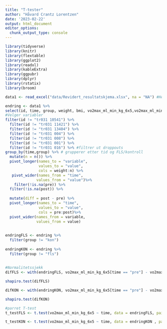 ```yaml
---
title: "T-tester"
author: "Håvard Crantz Lorentzen"
date: '2023-02-22'
output: html_document
editor_options: 
  chunk_output_type: console
---
```


```r

library(tidyverse)
library(knitr)
library(flextable)
library(ggplot2)
library(readxl)
library(kableExtra)
library(ggpubr)
library(dplyr)
library(rstatix)
library(broom)

data1 <- read_excel("data/Revidert_resultatskjema.xlsx", na = "NA") #Henter data

endring <- data1 %>%
select(id, time, group, weight, bmi, vo2max_ml_min_kg_6x5,vo2max_ml_min_6x5, lean_mass,`o2_puls (ml)`,hf_max, rer_max_30sek, bfmax_30sek, `Ve_L/min_max_30sek`,time_to_exhaustion, borg_end,lac, `arbec_%_maksHF`,`arbec_%_o2max`,arbec_mean_o2,arbec_vo2_ml_min, arbec_RER, arbec_HF, one_rm_newton,one_rm_watt,pmax_left,pmax_right,fmax_left,fmax_right) %>%
#Velger variabler
filter(id != "tr031 10541") %>%
  filter(id != "tr031 11421") %>%
  filter(id != "tr031 13404") %>%
  filter(id != "tr031 004") %>%
  filter(id != "tr031 008") %>%
  filter(id != "tr031 001") %>%
  filter(id != "tr031 016") %>% #filtrer ut droppouts
group_by(time,group) %>% # grupperer etter tid og FLS/kontroll 
  mutate(n = n()) %>%
  pivot_longer(names_to = "variable", 
               values_to = "value", 
               cols = weight:n) %>%
   pivot_wider(names_from = "time",
              values_from = "value")%>%
    filter(!is.na(pre)) %>%
  filter(!is.na(post)) %>% 
  
  mutate(diff = post - pre) %>%
  pivot_longer(names_to = "time",
               values_to = "value",
               cols = pre:post)%>%
  pivot_wider(names_from = variable,
              values_from = value)
   
  
endringFLS <- endring %>%
  filter(group != "kon")
  
endringKON <- endring %>%
  filter(group != "fls")
  
    
#Normalitetssjekk
difFLS <- with(endringFLS, vo2max_ml_min_kg_6x5[time == "pre"] - vo2max_ml_min_kg_6x5[time == "post"])

shapiro.test(difFLS)

difKON <- with(endringKON, vo2max_ml_min_kg_6x5[time == "pre"] - vo2max_ml_min_kg_6x5[time == "post"])

shapiro.test(difKON)

#parret T-test
t_testFLS <- t.test(vo2max_ml_min_kg_6x5 ~ time, data = endringFLS, paired = TRUE)

t_testKON <- t.test(vo2max_ml_min_kg_6x5 ~ time, data = endringKON , paired = TRUE)

```


